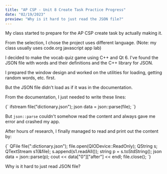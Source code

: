 ```yaml
---
title: "AP CSP - Unit 8 Create Task Practice Progress"
date: "02/19/2023"
preview: "Why is it hard to just read the JSON file?"
---
```


My class started to prepare for the AP CSP create task by actually making it.

From the selection, I chose the project uses different language. (Note: my class usually uses code.org javascript app lab)

I decided to make the vocab quiz game using C++ and Qt 6. I've found the JSON file with words and their definitions and the C++ library for JSON.

I prepared the window design and worked on the utilities for loading, getting random words, etc. first.

But the JSON file didn't load as if it was in the documentation.

From the documentation, I just needed to write these lines:

<SyntaxHighlighter language="cpp">
    {`
    ifstream file("dictionary.json");
    json data = json::parse(file);
    `}
</SyntaxHighlighter>

But `json::parse` couldn't somehow read the content and always gave me error and crashed my app.

After hours of research, I finally managed to read and print out the content by:

<SyntaxHighlighter language="cpp">
    {`
    QFile file(":dictionary.json");
    file.open(QIODevice::ReadOnly);
    QString s;
    QTextStream s1(&file);
    s.append(s1.readAll());
    string p = s.toStdString();
    json data = json::parse(p);
    cout << data["0"]["after"] << endl;
    file.close();
    `}
</SyntaxHighlighter>

Why is it hard to just read JSON file?